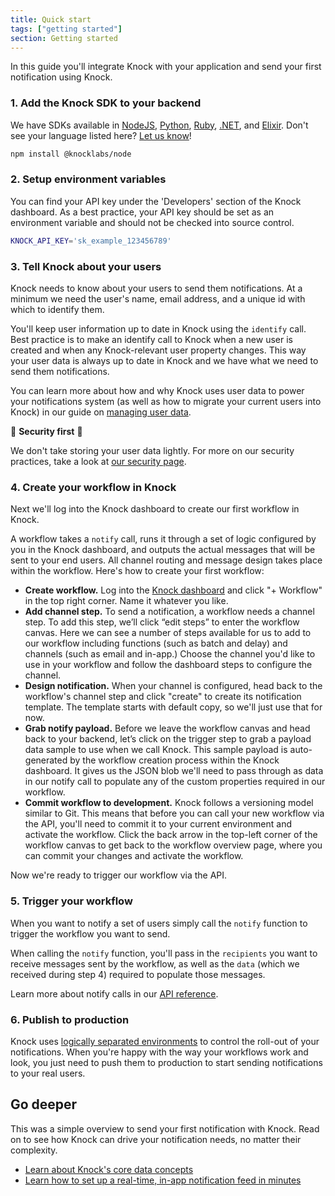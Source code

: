 ```yaml
---
title: Quick start
tags: ["getting started"]
section: Getting started
---
```



In this guide you'll integrate Knock with your application and send your first notification using Knock.

### 1. Add the Knock SDK to your backend

We have SDKs available in [NodeJS](https://github.com/knocklabs/knock-node), [Python](https://github.com/knocklabs/knock-python), [Ruby](https://github.com/knocklabs/knock-ruby), [.NET](https://github.com/knocklabs/knock-dotnet), and [Elixir](https://github.com/knocklabs/knock-elixir). Don't see your language listed here? [Let us know](mailto:support@knock.app)!

```bash Terminal
npm install @knocklabs/node
```

### 2. Setup environment variables

You can find your API key under the 'Developers' section of the Knock dashboard. As a best practice, your API key should be set as an environment variable and should not be checked into source control.

```bash
KNOCK_API_KEY='sk_example_123456789'
```

### 3. Tell Knock about your users

Knock needs to know about your users to send them notifications. At a minimum we need the user's name, email address, and a unique id with which to identify them.

You'll keep user information up to date in Knock using the `identify` call.
Best practice is to make an identify call to Knock when a new user is created and when any Knock-relevant user property changes. This way your user data is always up to date in Knock and we have what we need to send them notifications.

You can learn more about how and why Knock uses user data to power your notifications system (as well as how to migrate your current users into Knock) in our guide on [managing user data](/send-and-manage-data/users).

🔐 **Security first** 🔐

We don't take storing your user data lightly. For more on our security practices, take a look at [our security page](/security).

<MultiLangCodeBlock snippet="users.identify" title="Identify a user in Knock" />

### 4. Create your workflow in Knock

Next we'll log into the Knock dashboard to create our first workflow in Knock.

A workflow takes a `notify` call, runs it through a set of logic configured by you in the Knock dashboard, and outputs the actual messages that will be sent to your end users. All channel routing and message design takes place within the workflow. Here's how to create your first workflow:

- **Create workflow.** Log into the [Knock dashboard](https://dashboard.knock.app) and click "+ Workflow" in the top right corner. Name it whatever you like.
- **Add channel step.** To send a notification, a workflow needs a channel step. To add this step, we’ll click “edit steps” to enter the workflow canvas. Here we can see a number of steps available for us to add to our workflow including functions (such as batch and delay) and channels (such as email and in-app.) Choose the channel you'd like to use in your workflow and follow the dashboard steps to configure the channel.
- **Design notification.** When your channel is configured, head back to the workflow's channel step and click "create" to create its notification template. The template starts with default copy, so we'll just use that for now.
- **Grab notify payload.** Before we leave the workflow canvas and head back to your backend, let’s click on the trigger step to grab a payload data sample to use when we call Knock. This sample payload is auto-generated by the workflow creation process within the Knock dashboard. It gives us the JSON blob we'll need to pass through as data in our notify call to populate any of the custom properties required in our workflow.
- **Commit workflow to development.** Knock follows a versioning model similar to Git. This means that before you can call your new workflow via the API, you'll need to commit it to your current environment and activate the workflow. Click the back arrow in the top-left corner of the workflow canvas to get back to the workflow overview page, where you can commit your changes and activate the workflow.

Now we're ready to trigger our workflow via the API.

### 5. Trigger your workflow

When you want to notify a set of users simply call the `notify` function to trigger the workflow you want to send.

When calling the `notify` function, you'll pass in the `recipients` you want to receive messages sent by the workflow, as well as the `data` (which we received during step 4) required to populate those messages.

<MultiLangCodeBlock snippet="workflows.trigger" title="Trigger your workflow" />

Learn more about notify calls in our [API reference](/reference#workflows).

### 6. Publish to production

Knock uses [logically separated environments](/send-and-manage-data/environments) to control the roll-out of your notifications.
When you're happy with the way your workflows work and look, you just need to push them to
production to start sending notifications to your real users.

## Go deeper

This was a simple overview to send your first notification with Knock. Read on to see how Knock can drive your notification needs, no matter their complexity.

- [Learn about Knock's core data concepts](/send-and-manage-data/concepts)
- [Learn how to set up a real-time, in-app notification feed in minutes](/notification-feeds/getting-started)
<!-- - [Managing users with lists](/send-and-manage-data/lists) -->

<br />
